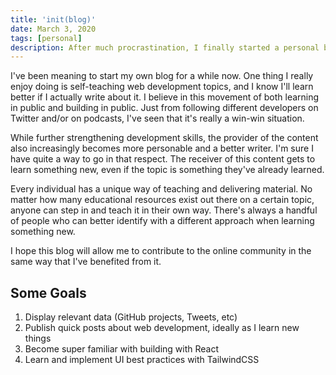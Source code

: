 ```yaml
---
title: 'init(blog)'
date: March 3, 2020
tags: [personal]
description: After much procrastination, I finally started a personal blog
---
```


I've been meaning to start my own blog for a while now. One thing I really enjoy doing is self-teaching web development topics, and I know I'll learn better if I actually write about it. I believe in this movement of both learning in public and building in public. Just from following different developers on Twitter and/or on podcasts, I've seen that it's really a win-win situation.

While further strengthening development skills, the provider of the content also increasingly becomes more personable and a better writer. I'm sure I have quite a way to go in that respect. The receiver of this content gets to learn something new, even if the topic is something they've already learned.

Every individual has a unique way of teaching and delivering material. No matter how many educational resources exist out there on a certain topic, anyone can step in and teach it in their own way. There's always a handful of people who can better identify with a different approach when learning something new.

I hope this blog will allow me to contribute to the online community in the same way that I've benefited from it.

## Some Goals

1. Display relevant data (GitHub projects, Tweets, etc)
2. Publish quick posts about web development, ideally as I learn new things
3. Become super familiar with building with React
4. Learn and implement UI best practices with TailwindCSS
